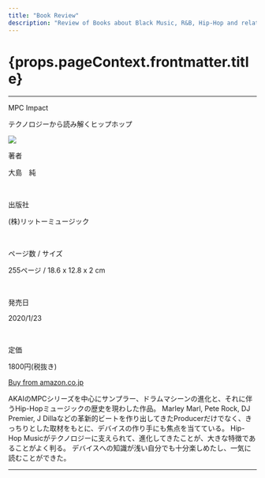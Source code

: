 ```yaml
---
title: "Book Review"
description: "Review of Books about Black Music, R&B, Hip-Hop and related."
---
```


<h1> {props.pageContext.frontmatter.title} </h1>
<hr/>

<Row >
<Column colMd={"12"} colLg={"12"} noGutterMdLeft="">
<p className="bigP">
MPC Impact
</p>
<p >テクノロジーから読み解くヒップホップ</p>
</Column>
</Row>

<Row>
<Column colMd={"4"} colLg={"4"} noGutterMdLeft="">

<a href="https://amzn.to/2U5xgc5"><img src="../../images/books/mpcimpact.jpg"  /></a>

</Column>
<Column colMd={"8"} colLg={"8"} noGutterMdLeft="">
<div>
<p>著者</p>
<p className="largeP">
大島　純
</p>
<br/>
<p>出版社</p>
<p className="largeP">
(株)リットーミュージック
</p>
<br/>
<p>ページ数 / サイズ</p>
<p className="largeP">
255ページ / 18.6 x 12.8 x 2 cm
</p>
<br/>
<p>発売日</p>
<p className="largeP">
2020/1/23
</p>
<br/>
<p>定価</p>
<p className="largeP">
1800円(税抜き)
</p>
<a href="https://amzn.to/2U5xgc5">Buy from amazon.co.jp</a>
</div>
</Column>
</Row>

<Row>
<Column colMd={"8"} colLg={"8"} noGutterMdLeft="">
<p>
AKAIのMPCシリーズを中心にサンプラー、ドラムマシーンの進化と、それに伴うHip-Hopミュージックの歴史を現わした作品。
Marley Marl, Pete Rock, DJ Premier, J Dillaなどの革新的ビートを作り出してきたProducerだけでなく、きっちりとした取材をもとに、デバイスの作り手にも焦点を当てている。
Hip-Hop Musicがテクノロジーに支えられて、進化してきたことが、大きな特徴であることがよく判る。
デバイスへの知識が浅い自分でも十分楽しめたし、一気に読むことができた。
</p>
</Column>
</Row>

<hr/>
